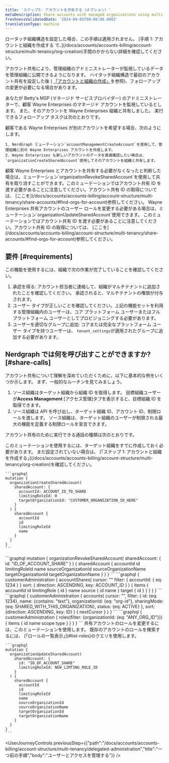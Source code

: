```yaml
---
title: 'ステップ3: アカウントを共有する（オプション）'
metaDescription: Share accounts with managed organizations using multi-tenency
freshnessValidatedDate: '2024-09-05T00:00:00.000Z'
translationType: machine
---
```


<Callout variant="important">
  ロータッチ組織構造を設定した場合、この手順は適用されません。 [手順 1: アカウントと組織を作成する で、](/docs/accounts/accounts-billing/account-structure/multi-tenancy/org-creation)手間のかからない詳細を確認してください。
</Callout>

アカウント共有により、管理組織のアドミニストレーターが監視しているデータを管理組織に公開できるようになります。 ハイタッチ組織構造で最初のアカウント共有を設定した後 ( [「アカウントと組織の作成」](/docs/accounts/accounts-billing/account-structure/multi-tenancy/org-creation)を参照)、フォローアップの変更が必要になる場合があります。

あなたが Betty&apos;s MSP (マネージド サービスプロバイダー) のアドミニストレーターで、顧客 Wayne Enterprises のマネージド アカウントを監視しているとします。 また、そのアカウントを Wayne Enterprises 組織と共有しました。 実行できるフォローアップ タスクは次のとおりです。

<CollapserGroup>
  <Collapser id="create-share-accounts" title="追加のアカウントを作成して共有する">
    顧客である Wayne Enterprises が別のアカウントを希望する場合、次のようにします。

    1. NerdGraph ミューテーション`accountManagementCreateAccount`を使用して、管理組織に別の Wayne Enterprises アカウントを作成します。
    2. Wayne Enterprises も新しいアカウントのデータを直接確認したい場合は、 `organizationCreateSharedAccount`使用してそのアカウントを組織と共有します。
  </Collapser>

  <Collapser id="revoke-access-to-share" title="共有アカウントへのアクセスを取り消す">
    顧客 Wayne Enterprises とアカウントを共有する必要がなくなったと判断した場合は、ミューテーション`organizationRevokeSharedAccount`を使用して共有を取り消すことができます。このミューテーションではアカウント共有 ID を渡す必要があることに注意してください。アカウント共有 ID の取得については、 [ここを](/docs/accounts/accounts-billing/account-structure/multi-tenancy/share-accounts/#find-orgs-for-account)参照してください。
  </Collapser>

  <Collapser id="update-roles" title="共有アカウントの役割を更新する">
    Wayne Enterprises 共有アカウントのユーザー ロールを変更する必要がある場合は、ミューテーション`organizationUpdateSharedAccount`使用できます。 このミューテーションではアカウント共有 ID を渡す必要があることに注意してください。アカウント共有 ID の取得については、 [ここを](/docs/accounts/accounts-billing/account-structure/multi-tenancy/share-accounts/#find-orgs-for-account)参照してください。
  </Collapser>
</CollapserGroup>

## 要件 [#requirements]

この機能を使用するには、組織で次の作業が完了していることを確認してください。

1. 承認を得る: アカウント担当者に連絡して、組織がマルチテナントに追加されたことを確認してください。 承認されると、マルチテナントの権限が付与されます。
2. ユーザー タイプが正しいことを確認してください。上記の機能セットを利用する管理組織内のユーザーは、コア プラットフォーム ユーザーまたはフル プラットフォーム ユーザーとしてプロビジョニングする必要があります。
3. ユーザーを適切なグループに追加: コアまたは完全なプラットフォーム ユーザー タイプを持つユーザーは、 `tenant_settings`が適用されたグループに追加する必要があります。

## Nerdgraph では何を呼び出すことができますか? [#share-calls]

アカウント共有について理解を深めていただくために、以下に基本的な例をいくつか示します。 まず、一般的なルーチンを見てみましょう。

1. ソース組織はターゲット組織から組織 ID を取得します。 目標組織ユーザーが**Access Management** \[アクセス管理]タブを表示すると、目標組織 ID を取得できます。
2. ソース組織は API を呼び出し、ターゲット組織 ID、アカウント ID、制限ロールを渡します。 ソース組織は、ターゲット組織のユーザーが制限される最大の機能を定義する制限ロールを宣言できます。

アカウント共有のために実行できる通話の種類は次のとおりです。

<CollapserGroup>
  <Collapser id="create-a-share" title="シェアを作成する">
    このミューテーションを使用するには、ターゲット組織をすでに作成しておく必要があります。 まだ設定されていない場合は、 [「ステップ 1: アカウントと組織を作成する」](/docs/accounts/accounts-billing/account-structure/multi-tenancy/org-creation)を確認してください。

    ```graphql
    mutation {
      organizationCreateSharedAccount(
        sharedAccount: {
          accountId: ACCOUNT_ID_TO_SHARE
          limitingRoleId: 0
          targetOrganizationId: "CUSTOMER_ORGANIZATION_ID_HERE"
        }
      ) {
        sharedAccount {
          accountId
          id
          limitingRoleId
          name
        }
      }
    }
    ```
  </Collapser>

  <Collapser id="revoke-share" title="共有を取り消す">
    ```graphql
    mutation {
      organizationRevokeSharedAccount(
        sharedAccount: { id: "ID_OF_ACCOUNT_SHARE" }
      ) {
        sharedAccount {
          accountId
          id
          limitingRoleId
          name
          sourceOrganizationId
          sourceOrganizationName
          targetOrganizationId
          targetOrganizationName
        }
      }
    }
    ```
  </Collapser>

  <Collapser id="find-orgs-for-account" title="特定の共有アカウントを持つ管理対象組織を検索する">
    ```graphql
    {
      customerAdministration {
        accountShares(
          cursor: ""
          filter: { accountId: { eq: 1234 } }
          sort: { direction: ASCENDING, key: ACCOUNT_ID }
        ) {
          items {
            accountId
            id
            limitingRole {
              id
            }
            name
            source {
              id
              name
            }
            target {
              id
            }
          }
        }
      }
    }
    ```
  </Collapser>

  <Collapser id="find-shared-accounts" title="特定の管理対象組織と共有されているアカウントを検索する">
    ```graphql
    {
      customerAdministration {
        accounts(
          cursor: "",
          filter: {
            id: {eq: 1234},
            name: {contains: "text"},
            organizationId: {eq: "org-id"},
            sharingMode: {eq: SHARED_WITH_THIS_ORGANIZATION},
            status: {eq: ACTIVE}
          },
          sort: {direction: ASCENDING, key: ID}
        ) {
          nextCursor
        }
      }
    }
    ```
  </Collapser>

  <Collapser id="list-roles" title="役割を一覧表示する">
    ```graphql
    {
      customerAdministration {
        roles(filter: {organizationId: {eq: "ANY_ORG_ID"}}) {
          items {
            id
            name
            scope
            type
          }
        }
      }
    }
    ```
  </Collapser>

  <Collapser id="update-roles" title="役割の更新">
    共有アカウントのロールを変更するには、このミューテーションを使用します。 既存のアカウントのロールを検索するには、 [「ロールの一覧表示」](#list-roles)のクエリを使用します。

    ```graphql
    mutation {
      organizationUpdateSharedAccount(
        sharedAccount: {
          id: "ID_OF_ACCOUNT_SHARE"
          limitingRoleId: NEW_LIMTING_ROLE_ID
        }
      ) {
        sharedAccount {
          accountId
          id
          limitingRoleId
          name
          sourceOrganizationId
          sourceOrganizationName
          targetOrganizationId
          targetOrganizationName
        }
      }
    }
    ```
  </Collapser>
</CollapserGroup>

<UserJourneyControls previousStep={{"path":"/docs/accounts/accounts-billing/account-structure/multi-tenancy/delegated-administration","title":"一つ前の手順","body":"ユーザーとアクセスを管理する"}} />
